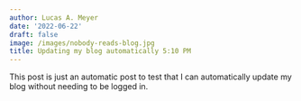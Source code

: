 ```yaml
---
author: Lucas A. Meyer
date: '2022-06-22'
draft: false
image: /images/nobody-reads-blog.jpg
title: Updating my blog automatically 5:10 PM
---
```


This post is just an automatic post to test that I can automatically update my blog without needing to be logged in.